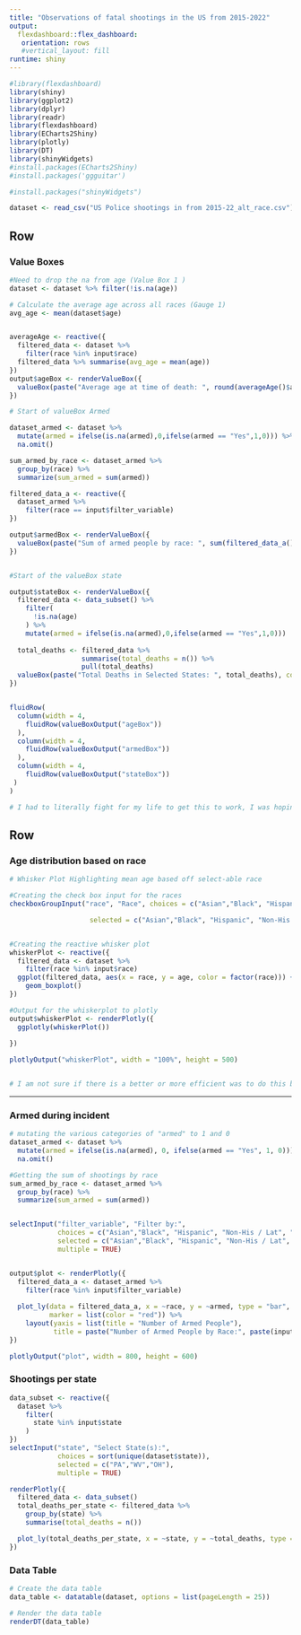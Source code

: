 ```yaml
---
title: "Observations of fatal shootings in the US from 2015-2022"
output: 
  flexdashboard::flex_dashboard:
   orientation: rows
   #vertical_layout: fill
runtime: shiny
---
```


```r
#library(flexdashboard)
library(shiny)
library(ggplot2)
library(dplyr)
library(readr)
library(flexdashboard)
library(ECharts2Shiny)
library(plotly)
library(DT)
library(shinyWidgets)
#install.packages(ECharts2Shiny)
#install.packages('ggguitar')

#install.packages("shinyWidgets")

dataset <- read_csv("US Police shootings in from 2015-22_alt_race.csv")

```



Row
------------------------
### Value Boxes 
```r

#Need to drop the na from age (Value Box 1 )
dataset <- dataset %>% filter(!is.na(age))

# Calculate the average age across all races (Gauge 1)
avg_age <- mean(dataset$age)


averageAge <- reactive({
  filtered_data <- dataset %>%
    filter(race %in% input$race)
  filtered_data %>% summarise(avg_age = mean(age))
})
output$ageBox <- renderValueBox({
  valueBox(paste("Average age at time of death: ", round(averageAge()$avg_age, 2)), color = "blue")
})

# Start of valueBox Armed 

dataset_armed <- dataset %>%
  mutate(armed = ifelse(is.na(armed),0,ifelse(armed == "Yes",1,0))) %>%
  na.omit()

sum_armed_by_race <- dataset_armed %>%
  group_by(race) %>%
  summarize(sum_armed = sum(armed))

filtered_data_a <- reactive({
  dataset_armed %>%
    filter(race == input$filter_variable)
})

output$armedBox <- renderValueBox({
  valueBox(paste("Sum of armed people by race: ", sum(filtered_data_a()$armed)), color = "blue")
})


#Start of the valueBox state

output$stateBox <- renderValueBox({
  filtered_data <- data_subset() %>%
    filter(
      !is.na(age)
    ) %>%
    mutate(armed = ifelse(is.na(armed),0,ifelse(armed == "Yes",1,0)))
  
  total_deaths <- filtered_data %>% 
                  summarise(total_deaths = n()) %>% 
                  pull(total_deaths)
  valueBox(paste("Total Deaths in Selected States: ", total_deaths), color = "blue")
})


fluidRow(
  column(width = 4,
    fluidRow(valueBoxOutput("ageBox"))
  ),
  column(width = 4,
    fluidRow(valueBoxOutput("armedBox"))
  ),
  column(width = 4, 
    fluidRow(valueBoxOutput("stateBox"))
 )
)

# I had to literally fight for my life to get this to work, I was hoping to have them each in their own "button" but ran out of time.
```

Row {.tabset .tabset-fade}
-------------------------

### Age distribution based on race  

```r
# Whisker Plot Highlighting mean age based off select-able race

#Creating the check box input for the races
checkboxGroupInput("race", "Race", choices = c("Asian","Black", "Hispanic", "Non-His / Lat", "Other", "Pacific Islander", "White"),

                    selected = c("Asian","Black", "Hispanic", "Non-His / Lat", "Other", "Pacific Islander", "White"), inline = TRUE)


#Creating the reactive whisker plot 
whiskerPlot <- reactive({
  filtered_data <- dataset %>%
    filter(race %in% input$race)
  ggplot(filtered_data, aes(x = race, y = age, color = factor(race))) +
    geom_boxplot()
})

#Output for the whiskerplot to plotly 
output$whiskerPlot <- renderPlotly({
  ggplotly(whiskerPlot())
    
})

plotlyOutput("whiskerPlot", width = "100%", height = 500)


# I am not sure if there is a better or more efficient was to do this but I was able to Frankenstein this together and it works. 
```

-----------------------

### Armed during incident 
```r
# mutating the various categories of "armed" to 1 and 0
dataset_armed <- dataset %>%
  mutate(armed = ifelse(is.na(armed), 0, ifelse(armed == "Yes", 1, 0))) %>%
  na.omit()

#Getting the sum of shootings by race 
sum_armed_by_race <- dataset_armed %>%
  group_by(race) %>%
  summarize(sum_armed = sum(armed))


selectInput("filter_variable", "Filter by:",
            choices = c("Asian","Black", "Hispanic", "Non-His / Lat", "Other", "Pacific Islander", "White"),
            selected = c("Asian","Black", "Hispanic", "Non-His / Lat", "Other", "Pacific Islander", "White"),
            multiple = TRUE)


output$plot <- renderPlotly({
  filtered_data_a <- dataset_armed %>%
    filter(race %in% input$filter_variable)
  
  plot_ly(data = filtered_data_a, x = ~race, y = ~armed, type = "bar",
          marker = list(color = "red")) %>%
    layout(yaxis = list(title = "Number of Armed People"),
           title = paste("Number of Armed People by Race:", paste(input$filter_variable, collapse = ",")))
})

plotlyOutput("plot", width = 800, height = 600)

```

### Shootings per state  
```r

data_subset <- reactive({
  dataset %>%
    filter(
      state %in% input$state
    )
})
selectInput("state", "Select State(s):",
            choices = sort(unique(dataset$state)),
            selected = c("PA","WV","OH"),
            multiple = TRUE)

renderPlotly({
  filtered_data <- data_subset()
  total_deaths_per_state <- filtered_data %>%
    group_by(state) %>%
    summarise(total_deaths = n())

  plot_ly(total_deaths_per_state, x = ~state, y = ~total_deaths, type = 'bar', color = ~state)
})


```

### Data Table 
```r
# Create the data table
data_table <- datatable(dataset, options = list(pageLength = 25))

# Render the data table
renderDT(data_table)
```
